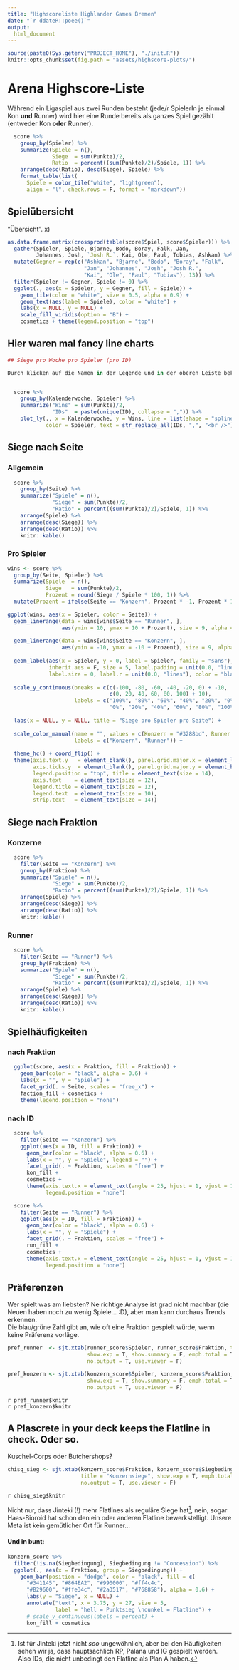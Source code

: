 ```yaml
---
title: "Highscoreliste Highlander Games Bremen"
date: "`r ddateR::poee()`"
output:
  html_document
---
```


```r
source(paste0(Sys.getenv("PROJECT_HOME"), "./init.R"))
knitr::opts_chunk$set(fig.path = "assets/highscore-plots/")
```

# Arena Highscore-Liste

Während ein Ligaspiel aus zwei Runden besteht (jede/r SpielerIn je einmal Kon **und** Runner) wird hier eine Runde bereits als ganzes Spiel gezählt (entweder Kon **oder** Runner).

```r
  score %>% 
    group_by(Spieler) %>% 
    summarize(Spiele = n(),
              Siege  = sum(Punkte)/2,
              Ratio  = percent((sum(Punkte)/2)/Spiele, 1)) %>%
    arrange(desc(Ratio), desc(Siege), Spiele) %>% 
    format_table(list(
      Spiele = color_tile("white", "lightgreen"),
      align = "l", check.rows = F, format = "markdown"))
```

## Spielübersicht

"Übersicht". x)

```r
as.data.frame.matrix(crossprod(table(score$Spiel, score$Spieler))) %>% 
  gather(Spieler, Spiele, Bjarne, Bodo, Boray, Falk, Jan,
         Johannes, Josh, `Josh R.`, Kai, Ole, Paul, Tobias, Ashkan) %>% 
  mutate(Gegner = rep(c("Ashkan", "Bjarne", "Bodo", "Boray", "Falk", 
                        "Jan", "Johannes", "Josh", "Josh R.", 
                        "Kai", "Ole", "Paul", "Tobias"), 13)) %>% 
  filter(Spieler != Gegner, Spiele != 0) %>% 
  ggplot(., aes(x = Spieler, y = Gegner, fill = Spiele)) + 
    geom_tile(color = "white", size = 0.5, alpha = 0.9) +
    geom_text(aes(label = Spiele), color = "white") +
    labs(x = NULL, y = NULL) +
    scale_fill_viridis(option = "B") +
    cosmetics + theme(legend.position = "top")
```


## Hier waren mal fancy line charts

```r
## Siege pro Woche pro Spieler (pro ID)

Durch klicken auf die Namen in der Legende und in der oberen Leiste bekommt man das etwas übersichtlicher; an brauchbaren Defaults arbeite ich noch...


  score %>%
    group_by(Kalenderwoche, Spieler) %>% 
    summarize("Wins" = sum(Punkte)/2,
              "IDs"  = paste(unique(ID), collapse = ",")) %>%
    plot_ly(., x = Kalenderwoche, y = Wins, line = list(shape = "spline"),
            color = Spieler, text = str_replace_all(IDs, ",", "<br />"))
```

## Siege nach Seite

### Allgemein

```r
  score %>% 
    group_by(Seite) %>% 
    summarize("Spiele" = n(),
              "Siege" = sum(Punkte)/2,
              "Ratio" = percent((sum(Punkte)/2)/Spiele, 1)) %>%
    arrange(Spiele) %>% 
    arrange(desc(Siege)) %>%
    arrange(desc(Ratio)) %>% 
    knitr::kable()
```

### Pro Spieler

```r
wins <- score %>% 
  group_by(Seite, Spieler) %>% 
  summarize(Spiele  = n(),
            Siege   = sum(Punkte)/2,
            Prozent = round(Siege / Spiele * 100, 1)) %>% 
  mutate(Prozent = ifelse(Seite == "Konzern", Prozent * -1, Prozent * 1))

ggplot(wins, aes(x = Spieler, color = Seite)) +
  geom_linerange(data = wins[wins$Seite == "Runner", ],
                 aes(ymin = 10, ymax = 10 + Prozent), size = 9, alpha = 0.8) +
  
  geom_linerange(data = wins[wins$Seite == "Konzern", ],
                 aes(ymin = -10, ymax = -10 + Prozent), size = 9, alpha = 0.8) +
  
  geom_label(aes(x = Spieler, y = 0, label = Spieler, family = "sans"), 
             inherit.aes = F, size = 5, label.padding = unit(0.0, "lines"), 
             label.size = 0, label.r = unit(0.0, "lines"), color = "black") +
  
  scale_y_continuous(breaks = c(c(-100, -80, -60, -40, -20, 0) + -10, 
                                c(0, 20, 40, 60, 80, 100) + 10),
                     labels = c("100%", "80%", "60%", "40%", "20%", "0%",
                                "0%", "20%", "40%", "60%", "80%", "100%")) +
  
  labs(x = NULL, y = NULL, title = "Siege pro Spieler pro Seite") +
  
  scale_color_manual(name = "", values = c(Konzern = "#3288bd", Runner = "#d53e4f"),
                     labels = c("Konzern", "Runner")) +
  
  theme_hc() + coord_flip() + 
  theme(axis.text.y   = element_blank(), panel.grid.major.x = element_line(color = "gray"),
        axis.ticks.y  = element_blank(), panel.grid.major.y = element_blank(),
        legend.position = "top", title = element_text(size = 14), 
        axis.text    = element_text(size = 12),
        legend.title = element_text(size = 12),
        legend.text  = element_text(size = 10),
        strip.text   = element_text(size = 14))
```


## Siege nach Fraktion

### Konzerne

```r
  score %>% 
    filter(Seite == "Konzern") %>% 
    group_by(Fraktion) %>% 
    summarize("Spiele" = n(),
              "Siege" = sum(Punkte)/2,
              "Ratio" = percent((sum(Punkte)/2)/Spiele, 1)) %>%
    arrange(Spiele) %>% 
    arrange(desc(Siege)) %>%
    arrange(desc(Ratio)) %>% 
    knitr::kable()
```

### Runner

```r
  score %>% 
    filter(Seite == "Runner") %>% 
    group_by(Fraktion) %>% 
    summarize("Spiele" = n(),
              "Siege" = sum(Punkte)/2,
              "Ratio" = percent((sum(Punkte)/2)/Spiele, 1)) %>%
    arrange(Spiele) %>% 
    arrange(desc(Siege)) %>%
    arrange(desc(Ratio)) %>% 
    knitr::kable()
```


## Spielhäufigkeiten

### nach Fraktion

```r
  ggplot(score, aes(x = Fraktion, fill = Fraktion)) +
    geom_bar(color = "black", alpha = 0.6) +
    labs(x = "", y = "Spiele") +
    facet_grid(. ~ Seite, scales = "free_x") +
    faction_fill + cosmetics +
    theme(legend.position = "none")
```
  
### nach ID

```r
  score %>% 
    filter(Seite == "Konzern") %>% 
    ggplot(aes(x = ID, fill = Fraktion)) +
      geom_bar(color = "black", alpha = 0.6) +
      labs(x = "", y = "Spiele", legend = "") +
      facet_grid(. ~ Fraktion, scales = "free") +
      kon_fill +
      cosmetics +
      theme(axis.text.x = element_text(angle = 25, hjust = 1, vjust = 1),
            legend.position = "none")
```

```r
  score %>% 
    filter(Seite == "Runner") %>% 
    ggplot(aes(x = ID, fill = Fraktion)) +
      geom_bar(color = "black", alpha = 0.6) +
      labs(x = "", y = "Spiele") +
      facet_grid(. ~ Fraktion, scales = "free") +
      run_fill +
      cosmetics +
      theme(axis.text.x = element_text(angle = 25, hjust = 1, vjust = 1),
            legend.position = "none")
```


## Präferenzen

Wer spielt was am liebsten? Ne richtige Analyse ist grad nicht machbar (die Neuen haben noch zu wenig Spiele... :D), aber man kann durchaus Trends erkennen.  
Die blau/grüne Zahl gibt an, wie oft eine Fraktion gespielt würde, wenn keine Präferenz vorläge.

```r
pref_runner  <- sjt.xtab(runner_score$Spieler, runner_score$Fraktion, title = "Runner",
                         show.exp = T, show.summary = F, emph.total = T,
                         no.output = T, use.viewer = F)

pref_konzern <- sjt.xtab(konzern_score$Spieler, konzern_score$Fraktion, title = "Konzerne",
                         show.exp = T, show.summary = F, emph.total = T,
                         no.output = T, use.viewer = F)
```

<div class = "col2">
`r pref_runner$knitr` <br />
`r pref_konzern$knitr`
</div>


## A Plascrete in your deck keeps the Flatline in check. Oder so.
Kuschel-Corps oder Butchershops?

```r
chisq_sieg <- sjt.xtab(konzern_score$Fraktion, konzern_score$Siegbedingung,
                       title = "Konzernsiege", show.exp = T, emph.total = T,
                       no.output = T, use.viewer = F)
```

<div align = "center">
`r chisq_sieg$knitr`
</div>

Nicht nur, dass Jinteki (!) mehr Flatlines als reguläre Siege hat[^1], nein, sogar Haas-Bioroid hat schon den ein oder anderen Flatline bewerkstelligt. Unsere Meta ist kein gemütlicher Ort für Runner...

#### Und in bunt:

```r
konzern_score %>% 
  filter(!is.na(Siegbedingung), Siegbedingung != "Concession") %>% 
  ggplot(., aes(x = Fraktion, group = Siegbedingung)) + 
    geom_bar(position = "dodge", color = "black", fill = c(
      "#341145", "#864EA2", "#990000", "#ff4c4c", 
      "#B29600", "#ffe34c", "#2a3517", "#768858"), alpha = 0.6) +
      labs(y = "Siege", x = NULL) +
      annotate("text", x = 3.75, y = 27, size = 5,
               label = "hell = Punktsieg \ndunkel = Flatline") +
      # scale_y_continuous(labels = percent) +
      kon_fill + cosmetics
```

[^1]: Ist für Jinteki jetzt nicht *soo* ungewöhnlich, aber bei den Häufigkeiten sehen wir ja, dass hauptsächlich RP, Palana und IG gespielt werden. Also IDs, die nicht unbedingt den Flatline als Plan A haben.